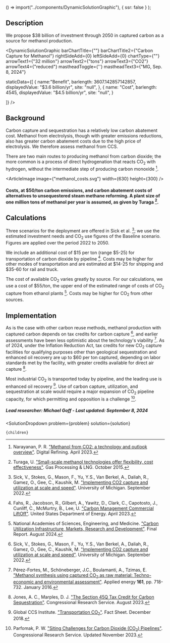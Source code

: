 
  () => import("../components/DynamicSolutionGraphic"),
  { ssr: false }
);



## Description

We propose $38 billion of investment through 2050 in captured carbon as a source for methanol production.

<DynamicSolutionGraphic
  barChartTitle={""}
  barChartTitle2={"Carbon Capture for Methanol"}
  rightSideAdd={0}
  leftSideAdd={0}
  chartType={""}
  arrowText1={"32 million"}
  arrowText2={"tons"}
  arrowText3={"CO2"}
  arrowText4={"reduced"}
  mastheadToggle={''}
  mastheadText3={"MG, Sep. 8, 2024"}
  
  
  staticData={[
    	{
	  name:"Benefit",
      barlength: 3607.142857142857,
      displayedValue: "$3.6 billion/yr",
      site: "null",
	},
    {
      name: "Cost",
      barlength: 4545,
      displayedValue: "$4.5 billion/yr",
      site: "null",
    }
        
  ]}
/>

## Background

Carbon capture and sequestration has a relatively low carbon abatement cost. Methanol from electrolysis, though with greater emissions reductions, also has greater carbon abatement costs due to the high price of electrolysis. We therefore assess methanol from CCS.

There are two main routes to producing methanol from carbon dioxide; the more common is a process of direct hydrogenation that reacts CO<sub>2</sub> with hydrogen, without the intermediate step of producing carbon monoxide [^"7"].

<ArticleImage image={"methanol_costs.svg"} width={630} height={300} />
#### Costs, at $50/ton carbon emissions, and carbon abatement costs of alternatives to unsequestered steam methane reforming. A plant size of one million tons of methanol per year is assumed, as given by Turaga [^"24"].

## Calculations

Three scenarios for the deployment are offered in Sick et al. [^"1"]; we use the estimated investment needs and CO<sub>2</sub> use figures of the Baseline scenario. Figures are applied over the period 2022 to 2050.

We include an additional cost of $15 per ton (range $5-25) for transportation of carbon dioxide by pipeline [^"3"]. Costs may be higher for other modes of transportation and are estimated at $14-25 for shipping and $35-60 for rail and truck.

The cost of available CO<sub>2</sub> varies greatly by source. For our calculations, we use a cost of $55/ton, the upper end of the estimated range of costs of CO<sub>2</sub> capture from ethanol plants [^"2"]. Costs may be higher for CO<sub>2</sub> from other sources.

## Implementation

As is the case with other carbon reuse methods, methanol production with captured carbon depends on tax credits for carbon capture [^"1"], and earlier assessments have been less optimistic about the technology's viability [^"6"]. As of 2024, under the Inflation Reduction Act, tax credits for new CO<sub>2</sub> capture facilities for qualifying purposes other than geological sequestration and enhanced oil recovery are up to $60 per ton captured, depending on labor standards met by the facility, with greater credits available for direct air capture [^"8"].

Most industrial CO<sub>2</sub> is transported today by pipeline, and the leading use is enhanced oil recovery [^"4"]. Use of carbon capture, utilization, and sequestration at scale would require a major expansion of CO<sub>2</sub> pipeline capacity, for which permitting and opposition is a challenge [^"5"].

##### Lead researcher: Michael Goff - Last updated: September 8, 2024

[^"1"]: Sick, V., Stokes, G., Mason, F., Yu, Y.S., Van Berkel, A., Daliah, R., Gamez, O., Gee, C., Kaushik, M. ["Implementing CO2 capture and utilization at scale and speed"](https://deepblue.lib.umich.edu/handle/2027.42/174095). University of Michigan. September 2022.

[^"2"]: National Academies of Sciences, Engineering, and Medicine. ["Carbon Utilization Infrastructure, Markets, Research and Development"](https://www.nationalacademies.org/our-work/carbon-utilization-infrastructure-markets-research-and-development). Final Report. August 2024.

[^"3"]: Fahs, R., Jacobson, R., Gilbert, A., Yawitz, D., Clark, C., Capotosto, J., Cunliff, C., McMurtry, B., Lee, U. ["Carbon Management Commercial LiftOff"](https://liftoff.energy.gov/carbon-management/). United States Department of Energy. April 2023.

[^"4"]: Global CCS Institute. ["Transportation CO<sub>2</sub>"](https://www.globalccsinstitute.com/wp-content/uploads/2018/12/Global-CCS-Institute-Fact-Sheet_Transporting-CO2-1.pdf). Fact Sheet. December 2018.

[^"5"]: Parfomak, P. W. ["Siting Challenges for Carbon Dioxide (CO<sub>2</sub>) Pipelines"](https://crsreports.congress.gov/product/pdf/IN/IN12269#:~:text=Other%20groups%20object%20to%20CO,technologies%2C%20such%20as%20renewable%20energy.&text=CO2%20pipeline%20safety%20is%20a%20particular%20concern.). Congressional Research Service. Updated November 2023.

[^"6"]: Pérez-Fortes, M., Schöneberger, J.C., Boulamanti, A., Tzimas, E. ["Methanol synthesis using captured CO<sub>2</sub> as raw material: Techno-economic and environmental assessment"](https://www.sciencedirect.com/science/article/pii/S0306261915009071). Applied energy **161**, pp. 718-732. January 2016.

[^"7"]: Narayanan, P. R. ["Methanol from CO2: a technology and outlook overview"](https://www.digitalrefining.com/article/1002891/methanol-from-co2-a-technology-and-outlook-overview). Digital Refining. April 2023.

[^"8"]: Jones, A. C., Marples, D. J. ["The Section 45Q Tax Credit for Carbon Sequestration"](https://crsreports.congress.gov/product/pdf/IF/IF11455). Congressional Research Service. August 2023.

[^"24"]: Turaga, U. ["Small-scale methanol technologies offer flexibility, cost effectiveness"](http://www.gasprocessingnews.com/features/201510/small-scale-methanol-technologies-offer-flexibility,-cost-effectiveness.aspx). Gas Processing & LNG. October 2015.

  <SolutionDropdown 
    problem={problem} 
    solution={solution}
  >
    {children}
  </SolutionDropdown>